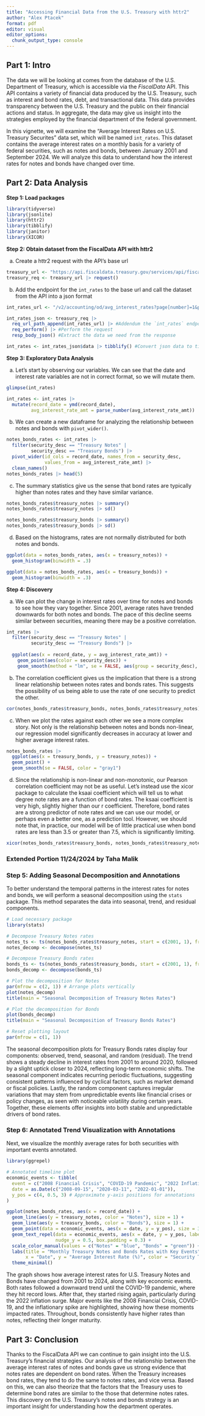 ```yaml
---
title: "Accessing Financial Data from the U.S. Treasury with httr2"
author: "Alex Ptacek"
format: pdf
editor: visual
editor_options: 
  chunk_output_type: console
---
```


## Part 1: Intro

The data we will be looking at comes from the database of the U.S. Department of Treasury, which is accessible via the *FiscalData* API. This API contains a variety of financial data produced by the U.S. Treasury, such as interest and bond rates, debt, and transactional data. This data provides transparency between the U.S. Treasury and the public on their financial actions and status. In aggregate, the data may give us insight into the strategies employed by the financial department of the federal government. 

In this vignette, we will examine the "Average Interest Rates on U.S. Treasury Securites" data set, which will be named `int_rates`. This dataset contains the average interest rates on a monthly basis for a variety of federal securities, such as notes and bonds, between January 2001 and September 2024. We will analyze this data to understand how the interest rates for notes and bonds have changed over time.

## Part 2: Data Analysis

**Step 1: Load packages**

```r
library(tidyverse)
library(jsonlite)
library(httr2)
library(tibblify)
library(janitor)
library(XICOR)
```

**Step 2: Obtain dataset from the FiscalData API with httr2**

a. Create a httr2 request with the API's base url

```r
treasury_url <- "https://api.fiscaldata.treasury.gov/services/api/fiscal_service"
treasury_req <- treasury_url |> request()
```

b. Add the endpoint for the `int_rates` to the base url and call the dataset from the API into a json format

```r
int_rates_url <- "/v2/accounting/od/avg_interest_rates?page[number]=1&page[size]=5000"

int_rates_json <- treasury_req |> 
  req_url_path_append(int_rates_url) |> #Addendum the `int_rates` endpoint
  req_perform() |> #Perform the request
  resp_body_json() #Extract the data we need from the response

int_rates <- int_rates_json$data |> tibblify() #Convert json data to tibble
```

**Step 3: Exploratory Data Analysis**

a. Let's start by observing our variables. We can see that the date and interest rate variables are not in correct format, so we will mutate them.

```r
glimpse(int_rates)

int_rates <- int_rates |> 
  mutate(record_date = ymd(record_date),
         avg_interest_rate_amt = parse_number(avg_interest_rate_amt))
```

b. We can create a new dataframe for analyzing the relationship between notes and bonds with `pivot_wider()`.

```r
notes_bonds_rates <- int_rates |> 
  filter(security_desc == "Treasury Notes" |
         security_desc == "Treasury Bonds") |>
  pivot_wider(id_cols = record_date, names_from = security_desc, 
              values_from = avg_interest_rate_amt) |> 
  clean_names()
notes_bonds_rates |> head(5)
```

c. The summary statistics give us the sense that bond rates are typically higher than notes rates and they have similar variance. 

```r
notes_bonds_rates$treasury_notes |> summary()
notes_bonds_rates$treasury_notes |> sd()

notes_bonds_rates$treasury_bonds |> summary()
notes_bonds_rates$treasury_bonds |> sd()
```

d. Based on the histograms, rates are not normally distributed for both notes and bonds.

```r
ggplot(data = notes_bonds_rates, aes(x = treasury_notes)) +
  geom_histogram(binwidth = .3)

ggplot(data = notes_bonds_rates, aes(x = treasury_bonds)) +
  geom_histogram(binwidth = .3)
```

**Step 4: Discovery**

a. We can plot the change in interest rates over time for notes and bonds to see how they vary together. Since 2001, average rates have trended downwards for both notes and bonds. The pace of this decline seems similar between securities, meaning there may be a positive correlation.

```r
int_rates |> 
  filter(security_desc == "Treasury Notes" |
         security_desc == "Treasury Bonds") |> 
  
  ggplot(aes(x = record_date, y = avg_interest_rate_amt)) + 
    geom_point(aes(color = security_desc)) +
    geom_smooth(method = "lm", se = FALSE, aes(group = security_desc), color = "gray1")
```

b. The correlation coefficient gives us the implication that there is a strong linear relationship between notes rates and bonds rates. This suggests the possibility of us being able to use the rate of one security to predict the other. 

```r
cor(notes_bonds_rates$treasury_bonds, notes_bonds_rates$treasury_notes)
```

c. When we plot the rates against each other we see a more complex story. Not only is the relationship between notes and bonds non-linear, our regression model significantly decreases in accuracy at lower and higher average interest rates. 

```r
notes_bonds_rates |> 
  ggplot(aes(x = treasury_bonds, y = treasury_notes)) + 
  geom_point() +
  geom_smooth(se = FALSE, color = "gray1")
```

d. Since the relationship is non-linear and non-monotonic, our Pearson correlation coefficient may not be as useful. Let's instead use the xicor package to calculate the ksaai coefficient which will tell us to what degree note rates are a function of bond rates. The ksaai coefficient is very high, slightly higher than our r coefficient. Therefore, bond rates are a strong predictor of note rates and we can use our model, or perhaps even a better one, as a prediction tool. However, we should note that, in practice, our model will be of little practical use when bond rates are less than 3.5 or greater than 7.5, which is significantly limiting.

```r
xicor(notes_bonds_rates$treasury_bonds, notes_bonds_rates$treasury_notes)
```
### Extended Portion 11/24/2024 by Taha Malik

### Step 5: Adding Seasonal Decomposition and Annotations

To better understand the temporal patterns in the interest rates for notes and bonds, we will perform a seasonal decomposition using the `stats` package. This method separates the data into seasonal, trend, and residual components.

```r
# Load necessary package
library(stats)

# Decompose Treasury Notes rates
notes_ts <- ts(notes_bonds_rates$treasury_notes, start = c(2001, 1), frequency = 12)
notes_decomp <- decompose(notes_ts)

# Decompose Treasury Bonds rates
bonds_ts <- ts(notes_bonds_rates$treasury_bonds, start = c(2001, 1), frequency = 12)
bonds_decomp <- decompose(bonds_ts)

# Plot the decomposition for Notes
par(mfrow = c(2, 1)) # Arrange plots vertically
plot(notes_decomp)
title(main = "Seasonal Decomposition of Treasury Notes Rates")

# Plot the decomposition for Bonds
plot(bonds_decomp)
title(main = "Seasonal Decomposition of Treasury Bonds Rates")

# Reset plotting layout
par(mfrow = c(1, 1))

```

The seasonal decomposition plots for Treasury Bonds rates display four components: observed, trend, seasonal, and random (residual). The trend shows a steady decline in interest rates from 2001 to around 2020, followed by a slight uptick closer to 2024, reflecting long-term economic shifts. The seasonal component indicates recurring periodic fluctuations, suggesting consistent patterns influenced by cyclical factors, such as market demand or fiscal policies. Lastly, the random component captures irregular variations that may stem from unpredictable events like financial crises or policy changes, as seen with noticeable volatility during certain years. Together, these elements offer insights into both stable and unpredictable drivers of bond rates.

### Step 6: Annotated Trend Visualization with Annotations

Next, we visualize the monthly average rates for both securities with important events annotated.

```r
library(ggrepel)

# Annotated timeline plot
economic_events <- tibble(
  event = c("2008 Financial Crisis", "COVID-19 Pandemic", "2022 Inflation Surge"),
  date = as.Date(c("2008-09-15", "2020-03-11", "2022-01-01")),
  y_pos = c(4, 0.5, 3) # Approximate y-axis positions for annotations
)

ggplot(notes_bonds_rates, aes(x = record_date)) +
  geom_line(aes(y = treasury_notes, color = "Notes"), size = 1) +
  geom_line(aes(y = treasury_bonds, color = "Bonds"), size = 1) +
  geom_point(data = economic_events, aes(x = date, y = y_pos), size = 3, color = "red") +
  geom_text_repel(data = economic_events, aes(x = date, y = y_pos, label = event), 
                  nudge_y = 0.5, box.padding = 0.3) +
  scale_color_manual(values = c("Notes" = "blue", "Bonds" = "green")) +
  labs(title = "Monthly Treasury Notes and Bonds Rates with Key Events",
       x = "Date", y = "Average Interest Rate (%)", color = "Security Type") +
  theme_minimal()

```

The graph shows how average interest rates for U.S. Treasury Notes and Bonds have changed from 2001 to 2024, along with key economic events. Both rates followed a downward trend until the COVID-19 pandemic, where they hit record lows. After that, they started rising again, particularly during the 2022 inflation surge. Major events like the 2008 Financial Crisis, COVID-19, and the inflationary spike are highlighted, showing how these moments impacted rates. Throughout, bonds consistently have higher rates than notes, reflecting their longer maturity.


## Part 3: Conclusion

Thanks to the FiscalData API we can continue to gain insight into the U.S. Treasury's financial strategies. Our analysis of the relationship between the average interest rates of notes and bonds gave us strong evidence that notes rates are dependent on bond rates. When the Treasury increases bond rates, they tend to do the same to notes rates, and vice versa. Based on this, we can also theorize that the factors that the Treasury uses to determine bond rates are similar to the those that determine notes rates. This discovery on the U.S. Treasury's notes and bonds strategy is an important insight for understanding how the department operates.

